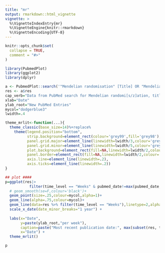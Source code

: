 ```yaml
---
title: "mr"
output: rmarkdown::html_vignette
vignette: >
  %\VignetteIndexEntry{mr}
  %\VignetteEngine{knitr::rmarkdown}
  %\VignetteEncoding{UTF-8}
---
```


```r
knitr::opts_chunk$set(
  collapse = TRUE,
  comment = "#>"
)
```

```r
library(PubmedPlot)
library(ggplot2)
library(dplyr)
```


```r
a <- PubmedPlot::search('"Mendelian randomisation" [Title] OR "Mendelian randomization" [Title]')
res <- a$res
cap_verb="Data from PubMed search for Mendelian randomi[s/z]ation, title only. "
xlab="Date"
ylab_root="New PubMed Entries"
mycol="dodgerblue3"
lwidth=.4

theme_mrlit<-function(...){
  theme_classic(base_size=14)%+replace%
    theme(legend.position="bottom",
          strip.background=element_rect(colour='grey99',fill='grey98'),
          panel.grid.major=element_line(linewidth=lwidth/3,colour='grey'),
          panel.grid.minor=element_line(linewidth=lwidth/5,colour='grey'),
          plot.background=element_rect(fill=NA,linewidth=lwidth/2,colour='grey'),
          panel.border=element_rect(fill=NA,linewidth=lwidth/2,colour='grey'),
          axis.line=element_line(linewidth=.2),
          axis.ticks=element_line(linewidth=.2))
}

## plot ####
p=ggplot(res|> 
           filter(time_level == "Weeks" & pubmed_date!=max(pubmed_date,na.rm=F)),aes(pubmed_date,n_publications))+
  # geom_smooth(se=F,colour='black')+
  geom_point(size=.25,colour=mycol,alpha=1)+
  geom_line(alpha=.75,colour=mycol)+
  geom_line(data=res %>% filter(time_level == "Weeks"),linetype=2,alpha=.75,colour=mycol)+
  scale_x_date(date_minor_breaks="1 year") +
  
  labs(x="Date",
       y=paste(ylab_root,"per week"),
       caption=paste("Most recent publication date:", max(subset(res, time_level=="Weeks")$pubmed_date)),
       x="Date") +
  theme_mrlit()
```


```r
p
```

